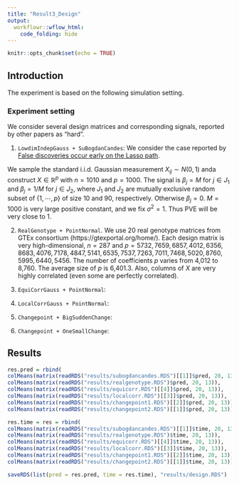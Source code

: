 ```yaml
---
title: "Result3_Design"
output:
  workflowr::wflow_html:
    code_folding: hide
---
```


```r
knitr::opts_chunk$set(echo = TRUE)
```

## Introduction

The experiment is based on the following simulation setting.

### Experiment setting

We consider several design matrices and corresponding signals, reported by other papers as "hard".

(1) `LowdimIndepGauss + SuBogdanCandes`: We consider the case reported by [False discoveries occur early on the Lasso path](https://projecteuclid.org/euclid.aos/1509436830).

We sample the standard i.i.d. Gaussian measurement $X_{ij} \sim N(0,1)$ anda construct $X \in \mathbb{R}^p$ with $n = 1010$ and $p = 1000$. The signal is $\beta_j = M$ for $j \in J_1$ and $\beta_j = 1/M$ for $j \in J_2$, where $J_1$ and $J_2$ are mutually exclusive random subset of $\{1,\cdots,p\}$ of size $10$ and $90$, respectively. Otherwise $\beta_j = 0$. $M = 1000$ is very large positive constant, and we fix $\sigma^2 = 1$. Thus PVE will be very close to 1.

(2) `RealGenotype + PointNormal`. We use 20 real genotype matrices from GTEx consortium (https://gtexportal.org/home/). Each design matrix is very high-dimensional, $n = 287$ and $p = 5732, 7659, 6857, 4012, 6356, 8683, 4076, 7178, 4847, 5141, 6535, 7537, 7263, 7011, 7468, 5020, 8760, 5995, 6440, 5456$. The number of coefficients $p$ varies from 4,012 to 8,760. The average size of $p$ is 6,401.3. Also, columns of $X$ are very highly correlated (even some are perfectly correlated).

(3) `EquiCorrGauss + PointNormal`:

(4) `LocalCorrGauss + PointNormal`:

(5) `Changepoint + BigSuddenChange`:

(6) `Changepoint + OneSmallChange`: 

## Results

```r
res.pred = rbind(
colMeans(matrix(readRDS("results/subogdancandes.RDS")[[1]]$pred, 20, 13)),
colMeans(matrix(readRDS("results/realgenotype.RDS")$pred, 20, 13)),
colMeans(matrix(readRDS("results/equicorr.RDS")[[4]]$pred, 20, 13)),
colMeans(matrix(readRDS("results/localcorr.RDS")[[3]]$pred, 20, 13)),
colMeans(matrix(readRDS("results/changepoint1.RDS")[[2]]$pred, 20, 13)),
colMeans(matrix(readRDS("results/changepoint2.RDS")[[1]]$pred, 20, 13)))

res.time = res = rbind(
colMeans(matrix(readRDS("results/subogdancandes.RDS")[[1]]$time, 20, 13)),
colMeans(matrix(readRDS("results/realgenotype.RDS")$time, 20, 13)),
colMeans(matrix(readRDS("results/equicorr.RDS")[[4]]$time, 20, 13)),
colMeans(matrix(readRDS("results/localcorr.RDS")[[3]]$time, 20, 13)),
colMeans(matrix(readRDS("results/changepoint1.RDS")[[2]]$time, 20, 13)),
colMeans(matrix(readRDS("results/changepoint2.RDS")[[1]]$time, 20, 13)))

saveRDS(list(pred = res.pred, time = res.time), "results/design.RDS")
```